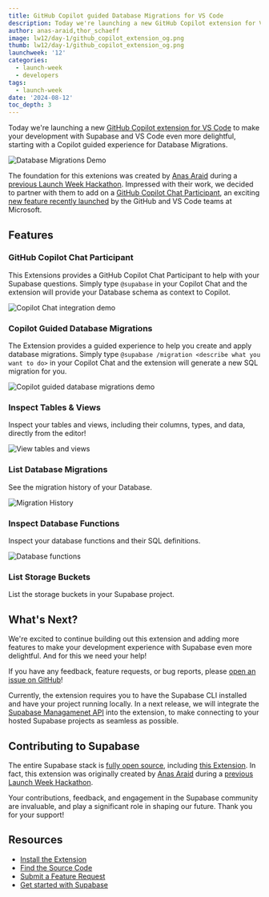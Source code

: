 ```yaml
---
title: GitHub Copilot guided Database Migrations for VS Code
description: Today we're launching a new GitHub Copilot extension for VS Code to make your development with Supabase even more delightful.
author: anas-araid,thor_schaeff
image: lw12/day-1/github_copilot_extension_og.png
thumb: lw12/day-1/github_copilot_extension_og.png
launchweek: '12'
categories:
  - launch-week
  - developers
tags:
  - launch-week
date: '2024-08-12'
toc_depth: 3
---
```


Today we're launching a new [GitHub Copilot extension for VS Code](https://marketplace.visualstudio.com/items?itemName=Supabase.vscode-supabase-extension) to make your development with Supabase and VS Code even more delightful, starting with a Copilot guided experience for Database Migrations.

![Database Migrations Demo](/images/blog/lw12/day-1/copilot_migration.gif)

The foundation for this extenions was created by [Anas Araid](https://github.com/anas-araid) during a [previous Launch Week Hackathon](https://twitter.com/anas_araid/status/1736641409094988033). Impressed with their work, we decided to partner with them to add on a [GitHub Copilot Chat Participant](https://code.visualstudio.com/api/extension-guides/chat), an exciting [new feature recently launched](https://code.visualstudio.com/blogs/2024/06/24/extensions-are-all-you-need) by the GitHub and VS Code teams at Microsoft.

## Features

### GitHub Copilot Chat Participant

This Extensions provides a GitHub Copilot Chat Participant to help with your Supabase questions. Simply type `@supabase` in your Copilot Chat and the extension will provide your Database schema as context to Copilot.

![Copilot Chat integration demo](/images/blog/lw12/day-1/copilot_chat.gif)

### Copilot Guided Database Migrations

The Extension provides a guided experience to help you create and apply database migrations. Simply type `@supabase /migration <describe what you want to do>` in your Copilot Chat and the extension will generate a new SQL migration for you.

![Copilot guided database migrations demo](/images/blog/lw12/day-1/copilot_migration.gif)

### Inspect Tables & Views

Inspect your tables and views, including their columns, types, and data, directly from the editor!

![View tables and views](/images/blog/lw12/day-1/table_view.png)

### List Database Migrations

See the migration history of your Database.

![Migration History](/images/blog/lw12/day-1/migration_history.png)

### Inspect Database Functions

Inspect your database functions and their SQL definitions.

![Database functions](/images/blog/lw12/day-1/database_functions.png)

### List Storage Buckets

List the storage buckets in your Supabase project.

## What's Next?

We're excited to continue building out this extension and adding more features to make your development experience with Supabase even more delightful. And for this we need your help!

If you have any feedback, feature requests, or bug reports, please [open an issue on GitHub](https://github.com/supabase-community/supabase-vscode-extension/issues)!

Currently, the extension requires you to have the Supabase CLI installed and have your project running locally. In a next release, we will integrate the [Supabase Managamenet API]() into the extension, to make connecting to your hosted Supabase projects as seamless as possible.

## Contributing to Supabase

The entire Supabase stack is [fully open source](https://supabase.com/open-source), including [this Extension](https://github.com/supabase-community/supabase-vscode-extension). In fact, this extension was originally created by [Anas Araid](https://github.com/anas-araid) during a [previous Launch Week Hackathon](https://twitter.com/anas_araid/status/1736641409094988033).

Your contributions, feedback, and engagement in the Supabase community are invaluable, and play a significant role in shaping our future. Thank you for your support!

## Resources

- [Install the Extension](https://marketplace.visualstudio.com/items?itemName=Supabase.vscode-supabase-extension)
- [Find the Source Code](https://github.com/supabase-community/supabase-vscode-extension)
- [Submit a Feature Request](https://github.com/supabase-community/supabase-vscode-extension/issues)
- [Get started with Supabase](https://database.new)

